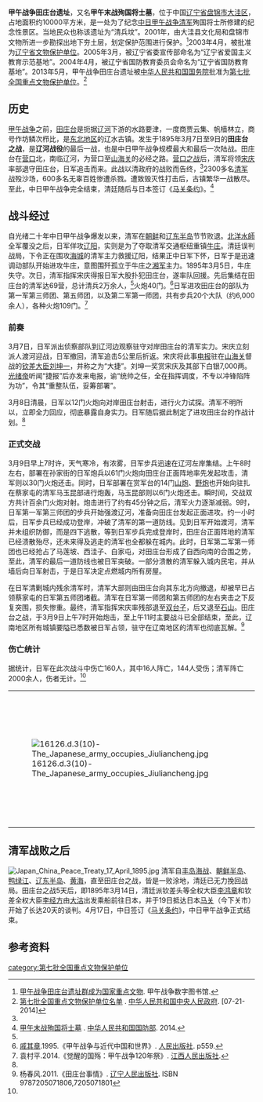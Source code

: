 {{文物保护单位
| 级别 = 全国
| Cat = 辽宁全国重点文物保护单位
| 省区市 = 辽宁省
| 图片 = Memorial_Site_for_Qing_Soldiers_at_Tian_Zhuang_Tai.jpg
| 名称 = 甲午战争田庄台遗址
| 编号 = 7-1662
| 分类 = 近现代重要史迹及代表性建筑
| 时代 = 1895年
| 所在 = [[辽宁省|辽宁省]][[盘锦市|盘锦市]][[大洼区|大洼区]]
| 坐标 = {{Coord|40.8241167|122.0508473|type:landmark_region:CN-21_source:GoogleMaps|format=dms|display=it}}
| 登录 = 2013年
}}
'''甲午战争田庄台遗址'''，又名'''甲午末战殉国将士墓'''，位于中国[[辽宁省|辽宁省]][[盘锦市|盘锦市]][[大洼区|大洼区]]，占地面积约10000平方米，是一处为了纪念[[中日甲午战争|中日甲午战争]][[清军|清军]]殉国将士所修建的纪念性景区。当地民众也称该遗址为“清兵坟”。2001年，由大洼县文化局和盘锦市文物所进一步勘探出地下夯土层，划定保护范围进行保护。<ref>[http://www.whlib.com:8084/info/14642.jspx 甲午战争田庄台遗址群成为国家重点文物]. 甲午战争数字图书馆.</ref>2003年4月，被批准为[[辽宁省文物保护单位|辽宁省文物保护单位]]。2005年3月，被辽宁省委宣传部命名为“辽宁省爱国主义教育示范基地”。2004年4月，被辽宁省国防教育委员会命名为“辽宁省国防教育基地”。2013年5月，甲午战争田庄台遗址被[[中华人民共和国国务院|中华人民共和国国务院]]批准为[[第七批全国重点文物保护单位|第七批全国重点文物保护单位]]。<ref>[http://www.gov.cn/guoqing/2014-07/21/content_2721176.htm 第七批全国重点文物保护单位名单] {{Wayback|url=http://www.gov.cn/guoqing/2014-07/21/content_2721176.htm |date=20200204120009 }}. [[中华人民共和国|中华人民共和国]][[中央人民政府|中央人民政府]]. [07-21-2014]</ref>

==历史==
{{Infobox military conflict
| conflict    = 田庄台之战
| partof      = [[中日甲午战争|中日甲午战争]]
| date        = 1895年3月7日-9日
| place       = 位于今[[辽宁省|辽宁省]][[盘锦市|盘锦市]][[大洼区|大洼区]][[田庄台镇|田庄台镇]]一带
| result      = 日军胜利，清军在辽南地区彻底溃败。<br>数日后，清廷与日本签订《[[马关条约|马关条约]]》
| combatant1  = {{flagicon|QING}} [[清朝|清朝]]
| combatant2  = {{flag|大日本帝國}}
| commander1  = {{flagicon|QING}} [[宋庆|宋庆]]<ref name = "tztGenerals" >孙福海. "甲午田庄台之战." 史学月刊 04(1986):114-116.</ref><br>{{flagicon|QING}}[[马玉崑|马玉崑]]<br>{{flagicon|QING}}[[宋得胜|宋得胜]]<br>{{flagicon|QING}}[[龙殿扬|龙殿扬]]<br>{{flagicon|QING}}李永芳<br>{{flagicon|QING}}[[李家昌|李家昌]]<br>{{flagicon|QING}}[[程允和|程允和]]<br>{{flagicon|QING}}[[刘凤清|刘凤清]]<br>{{flagicon|QING}}[[姜桂题|姜桂题]]<br>{{flagicon|QING}}张光前<br>{{flagicon|QING}}[[刘世俊|刘世俊]]<br>{{flagicon|QING}}[[梁永福|梁永福]]
| commander2  = [[File:War_flag_of_the_Imperial_Japanese_Army.svg|22px]][[山县有朋|山县有朋]]大将<br>[[File:War_flag_of_the_Imperial_Japanese_Army.svg|22px]][[野津道贯|野津道贯]]大将<br>[[File:War_flag_of_the_Imperial_Japanese_Army.svg|22px]][[大山岩|大山岩]]大将<br>[[File:War_flag_of_the_Imperial_Japanese_Army.svg|22px]][[桂太郎|桂太郎]]中将<br>[[File:War_flag_of_the_Imperial_Japanese_Army.svg|22px]][[奥保巩|奥保巩]]中将
| strength1   = 20,000余人；<br>40门火炮
| strength2   = 6,000余人；<br>109门火炮
| casualties1 = 2,000人阵亡；<br/>伤者无计
| casualties2 = 16人阵亡；<br/>144人受伤
}}
[[甲午战争|甲午战争]]之前，[[田庄台镇|田庄台]]是扼据[[辽河|辽河]]下游的水路要津，一度商贾云集、帆樯林立，商号作坊鳞次栉比，是[[中国东北地区|东北地区]]的辽水古镇。发生于1895年3月7日至9日的'''田庄台之战'''，是'''辽河战役'''的最后一战，也是中日甲午战争规模最大和最后一次陆战。田庄台在[[营口|营口]]北，南临辽河，为营口至[[山海关|山海关]]的必经之路。[[营口之战|营口之战]]后，清军将领[[宋庆|宋庆]]率部退守田庄台，日军追击而来。此战以清政府的战败而告终，<ref name =tztGenerals/>2300多名[[清军|清军]]战殁沙场，600多名无辜百姓惨遭杀戮。遭致毁灭性打击后，古镇繁华一战散尽。至此，中日甲午战争完全结束，清廷随后与日本签订《[[马关条约|马关条约]]》。<ref>[http://www.mod.gov.cn/edu/2014-01/07/content_4482295.htm 甲午末战殉国将士墓] {{Wayback|url=http://www.mod.gov.cn/edu/2014-01/07/content_4482295.htm |date=20140731112212 }}. [[中华人民共和国国防部|中华人民共和国国防部]]. 2014.</ref>

==战斗经过==
自光绪二十年中日甲午战争爆发以来，清军在[[朝鲜|朝鲜]]和[[辽东半岛|辽东半岛]]节节败退。[[北洋水師|北洋水師]]全军覆没之后，日军佯攻[[辽阳|辽阳]]，实则是为了夺取清军交通枢纽重镇[[牛庄镇_(海城市)|牛庄]]。清廷误判战局，下令正在围攻[[海城市|海城]]的清军主力救援辽阳，结果正中日军下怀，日军于是迅速调动部队开始进攻牛庄，意图围歼孤立于牛庄之[[湘军|湘军]]主力。1895年3月5日，牛庄失守。次日，清军指挥宋庆得报日军大股扑犯田庄台，遂率队回援。先后集结在田庄台的清军达69营，总计清兵2万余人，<ref name =tztGenerals/>火炮40门。<ref> [[戚其章|戚其章]].1995.《甲午战争与近代中国和世界》. [[人民出版社|人民出版社]]. p559.</ref>日军进攻田庄台的部队为第一军第三师团、第五师团，以及第二军第一师团，共有步兵20个大队（约6,000余人），各种火炮109门。<ref> 袁村平.2014.《觉醒的国殇：甲午战争120年祭》. [[江西人民出版社|江西人民出版社]].</ref>

===前奏===
3月7日，日军派出侦察部队到辽河边观察驻守对岸田庄台的清军实力。宋庆立刻派人渡河迎战，日军撤回，清军追击5公里后折返。宋庆将此事[[电报|电报]]驻在[[山海关|山海关]]督战的[[钦差大臣|钦差大臣]][[刘坤一|刘坤一]]，并称之为“大捷”。刘坤一奖赏宋庆及其部下白银7,000两。[[光绪帝|光绪帝]]听闻“捷报”后亦发来电报，谕“统帅之任，全在指挥调度，不专以冲锋陷阵为功”，令其“重整队伍，妥筹部署”。

3月8日清晨，日军以12门火炮向对岸田庄台射击，进行火力试探。清军不明所以，立即全力回应，彻底暴露自身实力。日军随后据此制定了进攻田庄台的作战计划。<ref name =TZT/>

===正式交战===
3月9日早上7时许，天气寒冷，有浓雾，日军步兵迅速在辽河左岸集结。上午8时左右，部署在孙家街的日军炮兵以61门火炮向田庄台正面阵地率先发起攻击，清军则以30门火炮还击。同时，日军部署在赏军台的14门[[山炮|山炮]]、[[野炮|野炮]]也开始向驻扎在蔡家屯的清军马玉昆部进行炮轰，马玉昆部则以6门火炮还击。瞬时间，交战双方共计百余门火炮对射。炮击进行了约有45分钟之后，清军火力逐渐减弱。9时，日军第一军第三师团的步兵开始强渡辽河，准备向田庄台发起正面进攻。约一小时后，日军步兵已经成功登岸，冲破了清军的第一道防线。见到日军开始渡河，清军并未组织防御，而是四下逃散，等到日军步兵完成登岸时，田庄台正面阵地的清军已经溃散殆尽，还未来得及逃走的清军也全都躲在城内。此时，日军第二军第一师团也已经抢占了马莲坡、西洼子、白家屯，对田庄台形成了自西向南的合围之势，至此，清军的最后一道防线也被日军突破。一部分溃散的清军躲入城内民宅，并从墙后向日军射击，于是日军决定点燃城内所有房屋。

在日军清剿城内残余清军时，清军大部则由田庄台向其东北方向撤退，却被早已占领蔡家屯的日军第五师团堵截。清军在日军第一师团和第五师团的左右夹击之下反复突围，损失惨重。最终，清军指挥宋庆率残部退至[[双台子|双台子]]，后又退至[[石山镇_(凌海市)|石山]]。田庄台之战，于3月9日上午7时开始炮击，至上午11时主要战斗已全部结束，至此，辽南地区所有城镇要隘已悉数被日军占领，驻守在辽南地区的清军也彻底瓦解。<ref name="TZT">杨春风.2011.《田庄台事情》. [[辽宁人民出版社|辽宁人民出版社]]. ISBN 9787205071806,7205071801</ref>

===伤亡统计===
据统计，日军在此次战斗中伤亡160人，其中16人阵亡，144人受伤；清军阵亡2000余人，伤者无计。<ref name =TZT/>
<center>
{|
|[[File:16126.d.3(10)-The_Japanese_army_occupies_Jiuliancheng.jpg|thumb]]
|[[File:Japanese_soldiers_of_the_Sino_Japanese_War_1895.jpg|220px]]
|}
</center>

==清军战败之后==
[[File:Japan_China_Peace_Treaty_17_April_1895.jpg|thumb]]
清军自[[丰岛海战|丰岛海战]]、[[朝鲜半岛|朝鲜半岛]]、[[鸭绿江|鸭绿江]]、[[辽东半岛|辽东半岛]]、[[黄海|黄海]]，直至田庄台之战，皆是一败涂地，清廷已无力挽回战局。田庄台之战5天后，即1895年3月14日，清廷派钦差头等全权大臣[[李鸿章|李鸿章]]和钦差全权大臣[[李经方|李经方]]由[[大沽|大沽]]出发乘船前往日本，并于19日抵达日本[[下关市|马关]]（今下关市）开始了长达20天的谈判。4月17日，中日签订《[[马关条约|马关条约]]》，中日甲午战争正式结束。







==参考资料==
<references />
[[category:第七批全国重点文物保护单位|category:第七批全国重点文物保护单位]]
{{辽宁全国重点文物保护单位|nocat}}
{{甲午战争}}